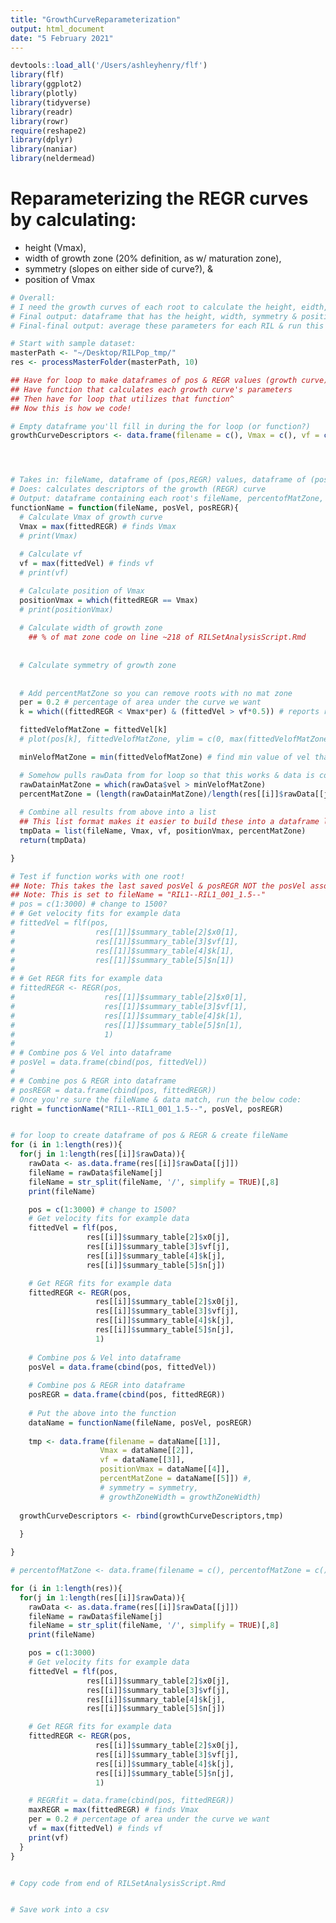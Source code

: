 ```yaml
---
title: "GrowthCurveReparameterization"
output: html_document
date: "5 February 2021"
---
```


```r
devtools::load_all('/Users/ashleyhenry/flf')
library(flf)
library(ggplot2)
library(plotly)
library(tidyverse)
library(readr)
library(rowr)
require(reshape2)
library(dplyr)
library(naniar)
library(neldermead)

```

# Reparameterizing the REGR curves by calculating:
  * height (Vmax),
  * width of growth zone (20% definition, as w/ maturation zone), 
  * symmetry (slopes on either side of curve?), & 
  * position of Vmax

```r
# Overall:
# I need the growth curves of each root to calculate the height, eidth, etc from all of them
# Final output: dataframe that has the height, width, symmetry & position of Vmax for every root
# Final-final output: average these parameters for each RIL & run this as the phenotypes in my QTLCode.R

# Start with sample dataset:
masterPath <- "~/Desktop/RILPop_tmp/"
res <- processMasterFolder(masterPath, 10)

```

```r
## Have for loop to make dataframes of pos & REGR values (growth curve)
## Have function that calculates each growth curve's parameters
## Then have for loop that utilizes that function^
## Now this is how we code!

# Empty dataframe you'll fill in during the for loop (or function?)
growthCurveDescriptors <- data.frame(filename = c(), Vmax = c(), vf = c(), positionVmax = c(), percentMatZone = c()) #, symmetry = c(), growthZoneWidth = c())




# Takes in: fileName, dataframe of (pos,REGR) values, dataframe of (pos, vel) values
# Does: calculates descriptors of the growth (REGR) curve
# Output: dataframe containing each root's fileName, percentofMatZone, & descriptors of growth curve
functionName = function(fileName, posVel, posREGR){
  # Calculate Vmax of growth curve
  Vmax = max(fittedREGR) # finds Vmax
  # print(Vmax)
  
  # Calculate vf
  vf = max(fittedVel) # finds vf
  # print(vf)

  # Calculate position of Vmax
  positionVmax = which(fittedREGR == Vmax)
  # print(positionVmax)
  
  # Calculate width of growth zone
    ## % of mat zone code on line ~218 of RILSetAnalysisScript.Rmd
  
  
  # Calculate symmetry of growth zone
  
  
  # Add percentMatZone so you can remove roots with no mat zone
  per = 0.2 # percentage of area under the curve we want
  k = which((fittedREGR < Vmax*per) & (fittedVel > vf*0.5)) # reports row number/column number of the cases that are "true"

  fittedVelofMatZone = fittedVel[k]
  # plot(pos[k], fittedVelofMatZone, ylim = c(0, max(fittedVelofMatZone)), xlim = c(0, 3000)) # just plots mat zone

  minVelofMatZone = min(fittedVelofMatZone) # find min value of vel that's in mat zone

  # Somehow pulls rawData from for loop so that this works & data is consistent with fileName
  rawDatainMatZone = which(rawData$vel > minVelofMatZone)
  percentMatZone = (length(rawDatainMatZone)/length(res[[i]]$rawData[[j]]$vel))*100
  
  # Combine all results from above into a list
  ## This list format makes it easier to build these into a dataframe later
  tmpData = list(fileName, Vmax, vf, positionVmax, percentMatZone)
  return(tmpData)

}

# Test if function works with one root!
## Note: This takes the last saved posVel & posREGR NOT the posVel associated with the fileName!!!
## Note: This is set to fileName = "RIL1--RIL1_001_1.5--"
# pos = c(1:3000) # change to 1500?
# # Get velocity fits for example data
# fittedVel = flf(pos,
#                  res[[1]]$summary_table[2]$x0[1],
#                  res[[1]]$summary_table[3]$vf[1],
#                  res[[1]]$summary_table[4]$k[1],
#                  res[[1]]$summary_table[5]$n[1])
# 
# # Get REGR fits for example data
# fittedREGR <- REGR(pos, 
#                    res[[1]]$summary_table[2]$x0[1],	
#                    res[[1]]$summary_table[3]$vf[1],	
#                    res[[1]]$summary_table[4]$k[1],	
#                    res[[1]]$summary_table[5]$n[1],
#                    1)
#     
# # Combine pos & Vel into dataframe
# posVel = data.frame(cbind(pos, fittedVel))
#     
# # Combine pos & REGR into dataframe
# posREGR = data.frame(cbind(pos, fittedREGR))
# Once you're sure the fileName & data match, run the below code:
right = functionName("RIL1--RIL1_001_1.5--", posVel, posREGR)


# for loop to create dataframe of pos & REGR & create fileName
for (i in 1:length(res)){
  for(j in 1:length(res[[i]]$rawData)){
    rawData <- as.data.frame(res[[i]]$rawData[[j]]) 
    fileName = rawData$fileName[j]
    fileName = str_split(fileName, '/', simplify = TRUE)[,8]
    print(fileName)

    pos = c(1:3000) # change to 1500?
    # Get velocity fits for example data
    fittedVel = flf(pos,
                 res[[i]]$summary_table[2]$x0[j],
                 res[[i]]$summary_table[3]$vf[j],
                 res[[i]]$summary_table[4]$k[j],
                 res[[i]]$summary_table[5]$n[j])

    # Get REGR fits for example data
    fittedREGR <- REGR(pos, 
                   res[[i]]$summary_table[2]$x0[j],	
                   res[[i]]$summary_table[3]$vf[j],	
                   res[[i]]$summary_table[4]$k[j],	
                   res[[i]]$summary_table[5]$n[j],
                   1)
    
    # Combine pos & Vel into dataframe
    posVel = data.frame(cbind(pos, fittedVel))
    
    # Combine pos & REGR into dataframe
    posREGR = data.frame(cbind(pos, fittedREGR))
    
    # Put the above into the function
    dataName = functionName(fileName, posVel, posREGR)
    
    tmp <- data.frame(filename = dataName[[1]], 
                    Vmax = dataName[[2]], 
                    vf = dataName[[3]],
                    positionVmax = dataName[[4]],
                    percentMatZone = dataName[[5]]) #,
                    # symmetry = symmetry, 
                    # growthZoneWidth = growthZoneWidth)
  
  growthCurveDescriptors <- rbind(growthCurveDescriptors,tmp)
  
  }

}


```

```r
# percentofMatZone <- data.frame(filename = c(), percentofMatZone = c())

for (i in 1:length(res)){
  for(j in 1:length(res[[i]]$rawData)){
    rawData <- as.data.frame(res[[i]]$rawData[[j]]) 
    fileName = rawData$fileName[j]
    fileName = str_split(fileName, '/', simplify = TRUE)[,8]
    print(fileName)

    pos = c(1:3000)
    # Get velocity fits for example data
    fittedVel = flf(pos,
                 res[[i]]$summary_table[2]$x0[j],
                 res[[i]]$summary_table[3]$vf[j],
                 res[[i]]$summary_table[4]$k[j],
                 res[[i]]$summary_table[5]$n[j])

    # Get REGR fits for example data
    fittedREGR <- REGR(pos, 
                   res[[i]]$summary_table[2]$x0[j],	
                   res[[i]]$summary_table[3]$vf[j],	
                   res[[i]]$summary_table[4]$k[j],	
                   res[[i]]$summary_table[5]$n[j],
                   1)

    # REGRfit = data.frame(cbind(pos, fittedREGR))
    maxREGR = max(fittedREGR) # finds Vmax
    per = 0.2 # percentage of area under the curve we want
    vf = max(fittedVel) # finds vf
    print(vf)
  }
}
```

```r

```


```r
# Copy code from end of RILSetAnalysisScript.Rmd


# Save work into a csv

```

